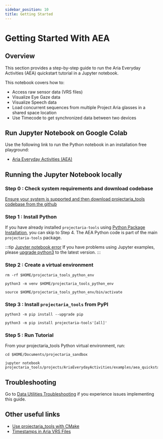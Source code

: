 ```yaml
---
sidebar_position: 10
title: Getting Started
---
```


# Getting Started With AEA

## Overview

This section provides a step-by-step guide to run the Aria Everyday Activities (AEA) quickstart tutorial in a Jupyter notebook.

This notebook covers how to:


* Access raw sensor data (VRS files)
* Visualize Eye Gaze data
* Visualize Speech data
* Load concurrent sequences from multiple Project Aria glasses in a shared space location
* Use Timecode to get synchronized data between two devices


## Run Jupyter Notebook on Google Colab

Use the following link to run the Python notebook in an installation free playground:

* [Aria Everyday Activities (AEA)](https://colab.research.google.com/github/facebookresearch/projectaria_tools/blob/main/projects/AriaEverydayActivities/examples/aea_quickstart_tutorial.ipynb)



## Running the Jupyter Notebook locally


### Step 0 : Check system requirements and download codebase

[Ensure your system is supported and then download projectaria_tools codebase from the github](/data_utilities/installation/download_codebase.mdx)


### Step 1 : Install Python

If you have already installed `projectaria-tools` using [Python Package Installation](/data_utilities/installation/installation_python.mdx), you can skip to Step 4. The AEA Python code is part of the main `projectaria-tools` package.

:::tip [Jupyter notebook error](/data_utilities/installation/troubleshooting.mdx#jupyter-notebook-error)
If you have problems using Jupyter examples, please [upgrade python3](https://www.python.org/downloads/) to the latest version.
:::

### Step 2 : Create a virtual environment


```
rm -rf $HOME/projectaria_tools_python_env

python3 -m venv $HOME/projectaria_tools_python_env

source $HOME/projectaria_tools_python_env/bin/activate
```


### Step 3 : Install `projectaria_tools` from PyPI

```
python3 -m pip install --upgrade pip

python3 -m pip install projectaria-tools'[all]'
```


### Step 5 : Run Tutorial

From your projectaria_tools Python virtual environment, run:

```
cd $HOME/Documents/projectaria_sandbox

jupyter notebook projectaria_tools/projects/AriaEverydayActivities/examples/aea_quickstart_tutorial.ipynb
```


## Troubleshooting
Go to [Data Utilities Troubleshooting](/data_utilities/installation/troubleshooting.mdx) if you experience issues implementing this guide.

## Other useful links
* [Use projectaria_tools with CMake](/data_utilities/installation/installation_cpp.mdx)
* [Timestamps in Aria VRS Files](/data_formats/aria_vrs/timestamps_in_aria_vrs.mdx)
